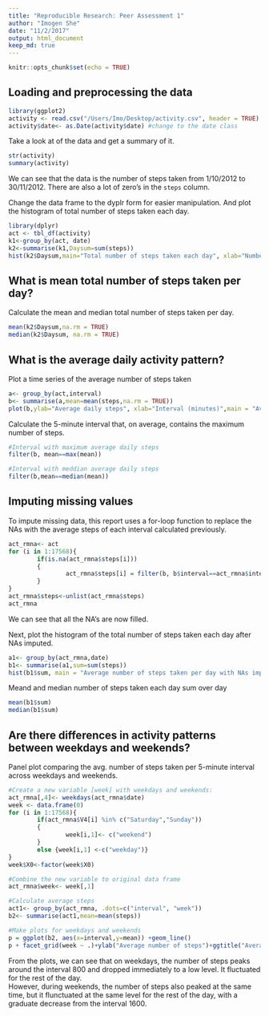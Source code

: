 ```yaml
---
title: "Reproducible Research: Peer Assessment 1"
author: "Imogen She"
date: "11/2/2017"
output: html_document
keep_md: true
---
```


```r
knitr::opts_chunk$set(echo = TRUE)
```

## Loading and preprocessing the data  
```r
library(ggplot2)
activity <- read.csv("/Users/Imo/Desktop/activity.csv", header = TRUE)
activity$date<- as.Date(activity$date) #change to the date class
```  

Take a look at of the data and get a summary of it.  
```r
str(activity)
summary(activity)
```  

We can see that the data is the number of steps taken from 1/10/2012 to 30/11/2012. There are also a lot of zero's in the `steps` column.  


Change the data frame to the dyplr form for easier manipulation. And plot the histogram of total number of steps taken each day.
```r
library(dplyr)
act <- tbl_df(activity)
k1<-group_by(act, date)
k2<-summarise(k1,Daysum=sum(steps))
hist(k2$Daysum,main="Total number of steps taken each day", xlab="Number of steps") 
```  

## What is mean total number of steps taken per day?  
Calculate the mean and median total number of steps taken per day.  
```r
mean(k2$Daysum,na.rm = TRUE)
median(k2$Daysum, na.rm = TRUE)
```

## What is the average daily activity pattern?   

Plot a time series of the average number of steps taken
```r
a<- group_by(act,interval)
b<- summarise(a,mean=mean(steps,na.rm = TRUE))
plot(b,ylab="Average daily steps", xlab="Interval (minutes)",main = "Average number of steps taken per day in intervals", type = "l")
```

Calculate the 5-minute interval that, on average, contains the maximum number of steps.  
```r
#Interval with maximum average daily steps
filter(b, mean==max(mean))

#Interval with meddian average daily steps
filter(b,mean==median(mean))
```

## Imputing missing values  

To impute missing data, this report uses a for-loop function to replace the NAs with the average steps of each interval calculated previously.   
```r
act_rmna<- act
for (i in 1:17568){
        if(is.na(act_rmna$steps[i]))
        {
                act_rmna$steps[i] = filter(b, b$interval==act_rmna$interval[i])[1,2]
        }
}
act_rmna$steps<-unlist(act_rmna$steps)
act_rmna
```
We can see that all the NA's are now filled.  

Next, plot the histogram of the total number of steps taken each day after NAs imputed.  

```r
a1<- group_by(act_rmna,date)
b1<- summarise(a1,sum=sum(steps))
hist(b1$sum, main = "Average number of steps taken per day with NAs imputed",xlab="Number of steps")
```  

Meand and median number of steps taken each day
sum over day
```R
mean(b1$sum)
median(b1$sum)

```  

## Are there differences in activity patterns between weekdays and weekends?  

Panel plot comparing the avg. number of steps taken per 5-minute interval across weekdays and weekends.  
```r
#Create a new variable [week] with weekdays and weekends:
act_rmna[,4]<- weekdays(act_rmna$date)
week <- data.frame(0)
for (i in 1:17568){
        if(act_rmna$V4[i] %in% c("Saturday","Sunday"))
        {
                week[i,1]<- c("weekend")
        }
        else {week[i,1] <-c("weekday")}
}
week$X0<-factor(week$X0)

#Combine the new variable to original data frame
act_rmna$week<- week[,1]

#Calculate average steps
act1<- group_by(act_rmna, .dots=c("interval", "week"))
b2<- summarise(act1,mean=mean(steps))

#Make plots for weekdays and weekends
p = ggplot(b2, aes(x=interval,y=mean)) +geom_line()
p + facet_grid(week ~ .)+ylab("Average number of steps")+ggtitle("Average number of steps taken in intervals during weekdays and weekends")
```             
  
  From the plots, we can see that on weekdays, the number of steps peaks around the interval 800 and dropped immediately to a low level. It fluctuated for the rest of the day.  
  However, during weekends, the number of steps also peaked at the same time, but it flunctuated at the same level for the rest of the day, with a graduate decrease from the interval 1600.






